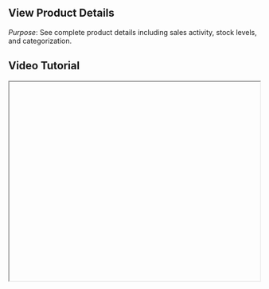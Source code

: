 


<div className="mdx-content">

## View Product Details



*Purpose*: See complete product details including sales activity, stock levels, and categorization.

## Video Tutorial



<iframe
  width="100%"
  height="400"
  title="View Product Tutorial"
  allowFullScreen
  className="rounded-lg"
/>

---

## Steps:



❶ **Click on a Product**  
Click on a product name from the list.

❷ **View the Details Panel**  
A details panel will show:
- **General Info**, **Categorization**, **Pricing**, **Venue-wise Stock**, and **Sales Activity** (purchase history, payment status).

❸ **Check Alerts**  
Also displays **Low Stock Alerts** and **Post-sale changes**.

❹ **Close the Panel**  
Click **Close** to return.

---

**Tip for First-Time Users**:  
Product detail panels provide a quick overview for support, stock checks, or pricing reviews.

<div className="space-y-4 mt-6">

<div className="my-10 border-t border-gray-200" />

## More questions about this


</div>
<div className="space-y-4 mt-6">
  <details className="bg-white rounded-md p-4 border border-gray-300">
  <summary
    className="font-medium text-base text-gray-900"
    style={{
      backgroundColor: 'transparent',
      outline: 'none',
      cursor: 'pointer',
      userSelect: 'none',
      listStyle: 'none',
    }}
  >Can I view pricing history?</summary>
   <p className="mt-2 text-sm text-gray-700">
      Yes, Sales Activity will display purchase details and pricing logs.
    </p>
  </details>

  <details className="bg-white rounded-md p-4 border border-gray-300">
  <summary
    className="font-medium text-base text-gray-900"
    style={{
      backgroundColor: 'transparent',
      outline: 'none',
      cursor: 'pointer',
      userSelect: 'none',
      listStyle: 'none',
    }}
  >What is the source of Low Stock Alerts?</summary>
    <p className="mt-2 text-sm text-gray-700">
      It’s based on venue-specific thresholds set in your catalog settings.
    </p>
  </details>
</div>
</div>

---

<div className="space-y-4 mt-6">

<div className="my-10 border-t border-gray-200" />

<div className="mdx-content mt-10">

Was this article helpful?

<div style={{ display: 'flex', gap: '1rem' }}>
  <button style={{ padding: '0.5rem', borderRadius: '9999px', backgroundColor: '#f0f0f0' }}>
    👍
  </button>
  <button style={{ padding: '0.5rem', borderRadius: '9999px', backgroundColor: '#f0f0f0' }}>
    👎
  </button>
</div>
</div>

---
</div>
